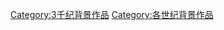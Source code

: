 {{CatPair|21世紀背景作品|23世紀背景作品}}

[[Category:3千纪背景作品|Category:3千纪背景作品]]
[[Category:各世纪背景作品|Category:各世纪背景作品]]